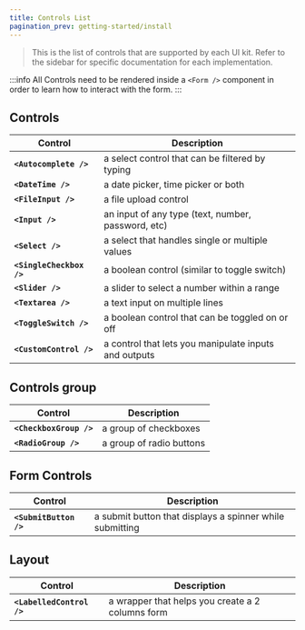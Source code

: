 ```yaml
---
title: Controls List
pagination_prev: getting-started/install
---
```

> This is the list of controls that are supported by each UI kit. Refer to the sidebar for specific documentation for each implementation.

:::info
All Controls need to be rendered inside a `<Form />` component in order to learn how to interact with the form.
:::

## Controls

| Control | Description |
| --- | --- |
| **`<Autocomplete />`** | a select control that can be filtered by typing |
| **`<DateTime />`** | a date picker, time picker or both |
| **`<FileInput />`** | a file upload control |
| **`<Input />`** | an input of any type (text, number, password, etc) |
| **`<Select />`** | a select that handles single or multiple values |
| **`<SingleCheckbox />`** | a boolean control (similar to toggle switch) |
| **`<Slider />`** | a slider to select a number within a range |
| **`<Textarea />`** | a text input on multiple lines |
| **`<ToggleSwitch />`** | a boolean control that can be toggled on or off |
| **`<CustomControl />`** | a control that lets you manipulate inputs and outputs |

## Controls group

| Control | Description |
| --- | --- |
| **`<CheckboxGroup />`** | a group of checkboxes |
| **`<RadioGroup />`** | a group of radio buttons |

## Form Controls

| Control | Description |
| --- | --- |
| **`<SubmitButton />`** | a submit button that displays a spinner while submitting |

## Layout

| Control | Description |
| --- | --- |
| **`<LabelledControl />`** | a wrapper that helps you create a 2 columns form |
